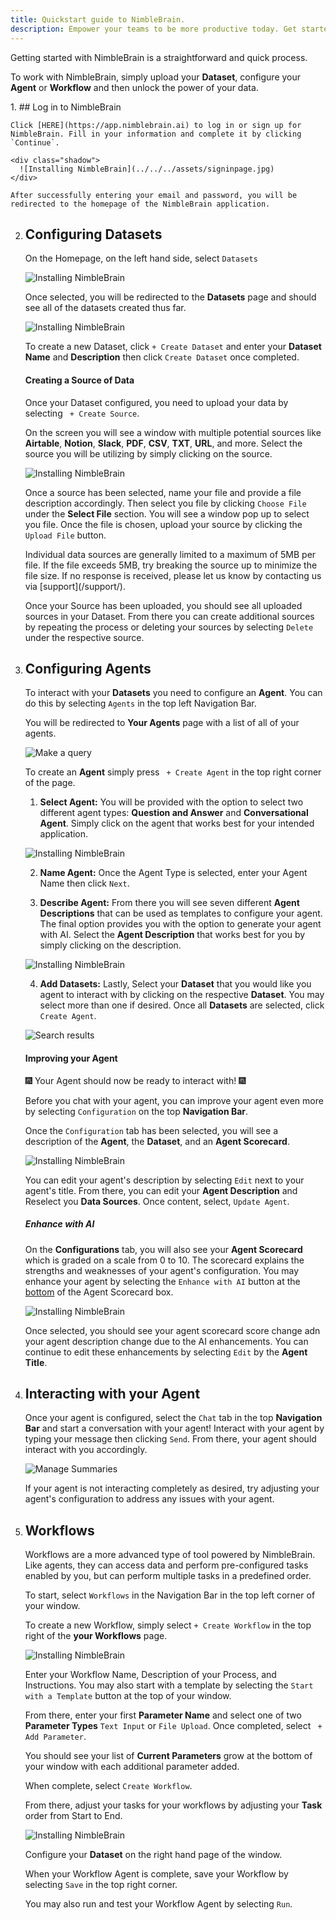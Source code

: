 ```yaml
---
title: Quickstart guide to NimbleBrain.
description: Empower your teams to be more productive today. Get started with NimbleBrain just a few easy clicks FOR FREE.
---
```


Getting started with NimbleBrain is a straightforward and quick process. 

To work with NimbleBrain, simply upload your **Dataset**, configure your **Agent** or **Workflow** and then unlock the power of your data.


<Steps>
1. ## Log in to NimbleBrain

    Click [HERE](https://app.nimblebrain.ai) to log in or sign up for NimbleBrain. Fill in your information and complete it by clicking `Continue`. 

    <div class="shadow">
      ![Installing NimbleBrain](../../../assets/signinpage.jpg)
    </div>

    After successfully entering your email and password, you will be redirected to the homepage of the NimbleBrain application.




2. ## Configuring Datasets

    On the Homepage, on the left hand side, select `Datasets` 

    ![Installing NimbleBrain](../../../assets/NB_homepage.jpg)

    Once selected, you will be redirected to the **Datasets** page and should see all of the datasets created thus far.

    ![Installing NimbleBrain](../../../assets/datasetpage.jpg)

    To create a new Dataset, click `+ Create Dataset` and enter your **Dataset Name** and **Description** then click `Create Dataset` once completed.

    #### Creating a Source of Data
    Once your Dataset configured, you need to upload your data by selecting ` + Create Source`.
    
    On the screen you will see a window with multiple potential sources like **Airtable**, **Notion**, **Slack**, **PDF**, **CSV**, **TXT**, **URL**, and more. Select the source you will be utilizing by simply clicking on the source.

    ![Installing NimbleBrain](../../../assets/Upload_datasource.jpg)
    
    Once a source has been selected, name your file and provide a file description accordingly. Then select you file by clicking `Choose File` under the **Select File** section. You will see a window pop up to select you file. Once the file is chosen, upload your source by clicking the `Upload File` button.
    
    <Aside>Individual data sources are generally limited to a maximum of 5MB per file. If the file exceeds 5MB, try breaking the source up to minimize the file size. If no response is received, please let us know by contacting us via [support](/support/).</Aside>

    Once your Source has been uploaded, you should see all uploaded sources in your Dataset. From there you can create additional sources by repeating the process or deleting your sources by selecting `Delete` under the respective source.


3. ## Configuring Agents


   To interact with your **Datasets** you need to configure an **Agent**. You can do this by selecting `Agents` in the top left Navigation Bar.
    
    You will be redirected to **Your Agents** page with a list of all of your agents.

    ![Make a query](../../../assets/agent_homepage.jpg)

    To create an **Agent** simply press ` + Create Agent` in the top right corner of the page.

    1. **Select Agent:** You will be provided with the option to select two different agent types: **Question and Answer** and **Conversational Agent**. Simply click on the agent that works best for your intended application.

    ![Installing NimbleBrain](../../../assets/agent_step1.jpg)

    2. **Name Agent:** Once the Agent Type is selected, enter your Agent Name then click `Next`.

    3. **Describe Agent:** From there you will see seven different **Agent Descriptions** that can be used as templates to configure your agent. The final option provides you with the option to generate your agent with AI. Select the **Agent Description** that works best for you by simply clicking on the description.

    ![Installing NimbleBrain](../../../assets/agent_step3.jpg)

    4. **Add Datasets:** Lastly, Select your **Dataset** that you would like you agent to interact with by clicking on the respective **Dataset**. You may select more than one if desired. Once all **Datasets** are selected, click `Create Agent`.

    ![Search results](../../../assets/agent_step4.jpg)

    #### Improving your Agent
    🎆 Your Agent should now be ready to interact with! 🎆

    Before you chat with your agent, you can improve your agent even more by selecting `Configuration` on the top **Navigation Bar**.

    Once the `Configuration` tab has been selected, you will see a description of the **Agent**, the **Dataset**, and an **Agent Scorecard**.

    ![Installing NimbleBrain](../../../assets/agent_configuration_basic.jpg)

    You can edit your agent's description by selecting `Edit` next to your agent's title. From there, you can edit your **Agent Description** and Reselect you **Data Sources**. Once content, select, `Update Agent`.

    ##### Enhance with AI

     On the **Configurations** tab, you will also see your **Agent Scorecard** which is graded on a scale from 0 to 10. The scorecard explains the strengths and weaknesses of your agent's configuration. You may enhance your agent by selecting the `Enhance with AI` button at the <u>bottom</u> of the Agent Scorecard box. 
     
    ![Installing NimbleBrain](../../../assets/agent_configuration_enhanced.jpg)

     Once selected, you should see your agent scorecard score change adn your agent description change due to the AI enhancements. You can continue to edit these enhancements by selecting `Edit` by the **Agent Title**.


4. ## Interacting with your Agent

    Once your agent is configured, select the `Chat` tab in the top **Navigation Bar** and start a conversation with your agent! Interact with your agent by typing your message then clicking `Send`. From there, your agent should interact with you accordingly. 

     ![Manage Summaries](../../../assets/agent_in_action.jpg)

     <Aside>If your agent is not interacting completely as desired, try adjusting your agent's configuration to address any issues with your agent. </Aside>
     
    
5. ## Workflows

    Workflows are a more advanced type of tool powered by NimbleBrain. Like agents, they can access data and perform pre-configured tasks enabled by you, but can perform multiple tasks in a predefined order.

    To start, select `Workflows` in the Navigation Bar in the top left corner of your window.

    To create a new Workflow, simply select `+ Create Workflow` in the top right of the **your
     Workflows** page.

    ![Installing NimbleBrain](../../../assets/workflows_homepage.jpg)

    Enter your Workflow Name, Description of your Process, and Instructions. You may also start with a template by selecting the `Start with a Template` button at the top of your window.

    From there, enter your first **Parameter Name** and select one of two **Parameter Types** `Text Input` or `File Upload`. Once completed, select ` + Add Parameter`.

    You should see your list of **Current Parameters** grow at the bottom of your window with each additional parameter added.

    When complete, select `Create Workflow`.

    From there, adjust your tasks for your workflows by adjusting your **Task** order from Start to End.

    ![Installing NimbleBrain](../../../assets/workflow_editor.jpg)

    Configure your **Dataset** on the right hand page of the window. 

    When your Workflow Agent is complete, save your Workflow by selecting `Save` in the top right corner.

    You may also run and test your Workflow Agent by selecting `Run`.


</Steps>


